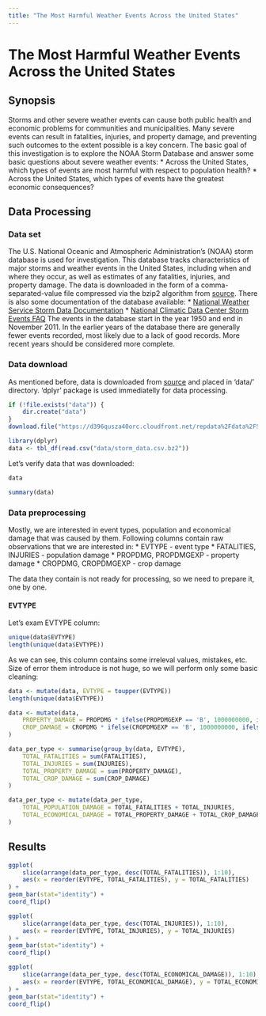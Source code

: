 ```yaml
---
title: "The Most Harmful Weather Events Across the United States"
---
```


# The Most Harmful Weather Events Across the United States

## Synopsis

Storms and other severe weather events can cause both public health and economic problems for communities and municipalities. Many severe events can result in fatalities, injuries, and property damage, and preventing such outcomes to the extent possible is a key concern.
The basic goal of this investigation is to explore the NOAA Storm Database and answer some basic questions about severe weather events:
* Across the United States, which types of events are most harmful with respect to population health?
* Across the United States, which types of events have the greatest economic consequences?

## Data Processing

### Data set

The U.S. National Oceanic and Atmospheric Administration's (NOAA) storm database is used for investigation. This database tracks characteristics of major storms and weather events in the United States, including when and where they occur, as well as estimates of any fatalities, injuries, and property damage. The data is downloaded in the form of a comma-separated-value file compressed via the bzip2 algorithm from [source](https://d396qusza40orc.cloudfront.net/repdata%2Fdata%2FStormData.csv.bz2).
There is also some documentation of the database available:
* [National Weather Service Storm Data Documentation](https://d396qusza40orc.cloudfront.net/repdata%2Fpeer2_doc%2Fpd01016005curr.pdf)
* [National Climatic Data Center Storm Events FAQ](https://d396qusza40orc.cloudfront.net/repdata%2Fpeer2_doc%2FNCDC%20Storm%20Events-FAQ%20Page.pdf)
The events in the database start in the year 1950 and end in November 2011. In the earlier years of the database there are generally fewer events recorded, most likely due to a lack of good records. More recent years should be considered more complete.

### Data download

As mentioned before, data is downloaded from [source](https://d396qusza40orc.cloudfront.net/repdata%2Fdata%2FStormData.csv.bz2) and placed in 'data/' directory. 'dplyr' package is used immediatelly for data processing.

```r
if (!file.exists("data")) {
	dir.create("data")
}
download.file("https://d396qusza40orc.cloudfront.net/repdata%2Fdata%2FStormData.csv.bz2", dest = "data/storm_data.csv.bz2")

library(dplyr)
data <- tbl_df(read.csv("data/storm_data.csv.bz2"))
```

Let's verify data that was downloaded:
```r
data
```
```r
summary(data)
```

### Data preprocessing

Mostly, we are interested in event types, population and economical damage that was caused by them. Following columns contain raw observations that we are interested in:
* EVTYPE - event type
* FATALITIES, INJURIES - population damage
* PROPDMG, PROPDMGEXP - property damage
* CROPDMG, CROPDMGEXP - crop damage

The data they contain is not ready for processing, so we need to prepare it, one by one.

#### EVTYPE

Let's exam EVTYPE column:

```r
unique(data$EVTYPE)
length(unique(data$EVTYPE))
```

As we can see, this column contains some irreleval values, mistakes, etc. Size of error them introduce is not huge, so we will perform only some basic cleaning:
```r
data <- mutate(data, EVTYPE = toupper(EVTYPE))
length(unique(data$EVTYPE))
```

```r
data <- mutate(data, 
	PROPERTY_DAMAGE = PROPDMG * ifelse(PROPDMGEXP == 'B', 1000000000, ifelse(PROPDMGEXP == 'M', 1000000, ifelse(PROPDMGEXP == 'K', 1000, 1))), 
	CROP_DAMAGE = CROPDMG * ifelse(CROPDMGEXP == 'B', 1000000000, ifelse(CROPDMGEXP == 'M', 1000000, ifelse(CROPDMGEXP == 'K', 1000, 1)))
)

data_per_type <- summarise(group_by(data, EVTYPE), 
	TOTAL_FATALITIES = sum(FATALITIES), 
	TOTAL_INJURIES = sum(INJURIES),
	TOTAL_PROPERTY_DAMAGE = sum(PROPERTY_DAMAGE),
	TOTAL_CROP_DAMAGE = sum(CROP_DAMAGE)
)

data_per_type <- mutate(data_per_type,
	TOTAL_POPULATION_DAMAGE = TOTAL_FATALITIES + TOTAL_INJURIES,
	TOTAL_ECONOMICAL_DAMAGE = TOTAL_PROPERTY_DAMAGE + TOTAL_CROP_DAMAGE
)
```

## Results

```r
ggplot(
	slice(arrange(data_per_type, desc(TOTAL_FATALITIES)), 1:10), 
	aes(x = reorder(EVTYPE, TOTAL_FATALITIES), y = TOTAL_FATALITIES)
) + 
geom_bar(stat="identity") + 
coord_flip()

ggplot(
	slice(arrange(data_per_type, desc(TOTAL_INJURIES)), 1:10), 
	aes(x = reorder(EVTYPE, TOTAL_INJURIES), y = TOTAL_INJURIES)
) + 
geom_bar(stat="identity") + 
coord_flip()

ggplot(
	slice(arrange(data_per_type, desc(TOTAL_ECONOMICAL_DAMAGE)), 1:10), 
	aes(x = reorder(EVTYPE, TOTAL_ECONOMICAL_DAMAGE), y = TOTAL_ECONOMICAL_DAMAGE)
) + 
geom_bar(stat="identity") + 
coord_flip()
```